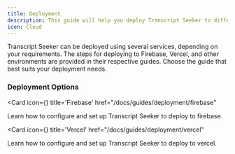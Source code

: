 ```yaml
---
title: Deployment
description: This guide will help you deploy Transcript Seeker to different environments.
icon: Cloud
---
```



Transcript Seeker can be deployed using several services, depending on your requirements. The steps for deploying to Firebase, Vercel, and other environments are provided in their respective guides. Choose the guide that best suits your deployment needs.

### Deployment Options

<Cards>

<Card icon={<Flame className="text-purple-300" />} title='Firebase'     href="/docs/guides/deployment/firebase"
>

Learn how to configure and set up Transcript Seeker to deploy to firebase.

</Card>

<Card icon={<Triangle className="text-purple-300" />} title='Vercel'     href="/docs/guides/deployment/vercel"
>

Learn how to configure and set up Transcript Seeker to deploy to vercel.

</Card>

</Cards>
